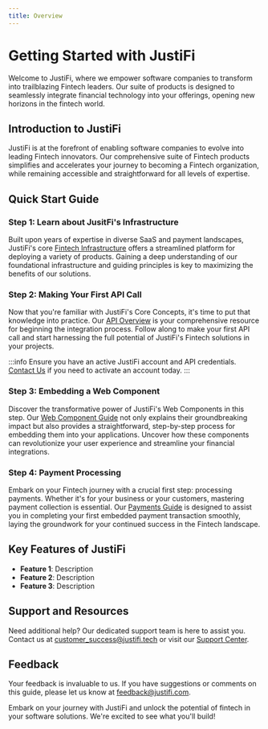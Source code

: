 ```yaml
---
title: Overview
---
```


# Getting Started with JustiFi

Welcome to JustiFi, where we empower software companies to transform into trailblazing Fintech leaders.
Our suite of products is designed to seamlessly integrate financial technology into your offerings, opening new horizons in the fintech world.

## Introduction to JustiFi

JustiFi is at the forefront of enabling software companies to evolve into leading Fintech innovators. Our comprehensive suite of Fintech products
simplifies and accelerates your journey to becoming a Fintech organization, while remaining accessible and straightforward for all levels of expertise.

## Quick Start Guide

### Step 1: Learn about JusitFi's Infrastructure

Built upon years of expertise in diverse SaaS and payment landscapes, JustiFi's core [Fintech Infrastructure](./infrastructure/overview)
offers a streamlined platform for deploying a variety of products. Gaining a deep understanding of our
foundational infrastructure and guiding principles is key to maximizing the benefits of our solutions.

### Step 2: Making Your First API Call

Now that you're familiar with JustiFi's Core Concepts, it's time to put that knowledge into practice.
Our [API Overview](category/api-fundamentals) is your comprehensive resource for beginning the integration process.
Follow along to make your first API call and start harnessing the full potential of JustiFi's Fintech
solutions in your projects.

:::info
Ensure you have an active JustiFi account and API credentials. [Contact Us](contact) if you need to activate an account today.
:::

### Step 3: Embedding a Web Component

Discover the transformative power of JustiFi's Web Components in this step. Our [Web Component Guide](./infrastructure/webComponents)
not only explains their groundbreaking impact but also provides a straightforward, step-by-step process
for embedding them into your applications. Uncover how these components can revolutionize your user
experience and streamline your financial integrations.

### Step 4: Payment Processing

Embark on your Fintech journey with a crucial first step: processing payments. Whether it's for your
business or your customers, mastering payment collection is essential. Our [Payments Guide](category/payments) is designed
to assist you in completing your first embedded payment transaction smoothly, laying the groundwork
for your continued success in the Fintech landscape.

## Key Features of JustiFi

- **Feature 1**: Description
- **Feature 2**: Description
- **Feature 3**: Description

## Support and Resources

Need additional help? Our dedicated support team is here to assist you. Contact us at [customer_success@justifi.tech](mailto:customer_success@justifi.tech)
or visit our [Support Center](contact).

## Feedback

Your feedback is invaluable to us. If you have suggestions or comments on this guide, please let us know at [feedback@justifi.com](mailto:feedback@justifi.com).

Embark on your journey with JustiFi and unlock the potential of fintech in your software solutions. We're excited to see what you'll build!
